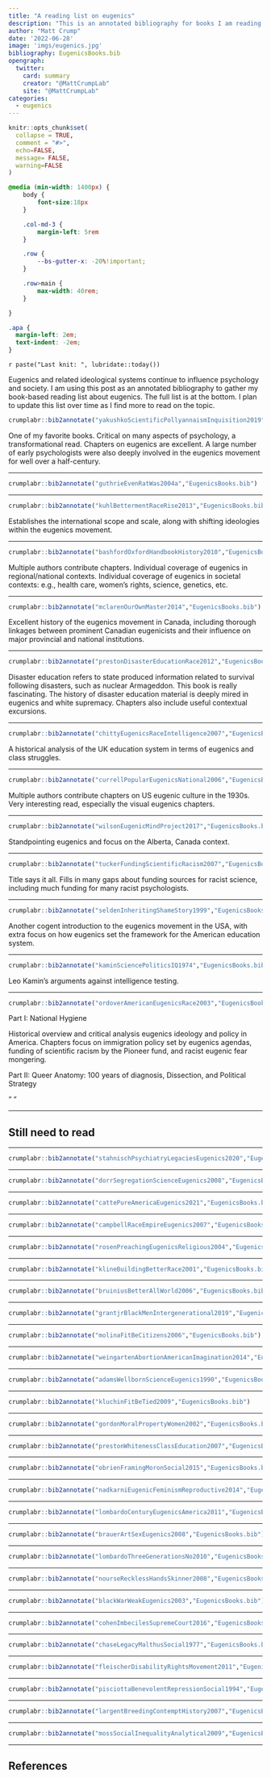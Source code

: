 ```yaml
---
title: "A reading list on eugenics"
description: "This is an annotated bibliography for books I am reading on eugenics and its connections to psychology and society."
author: "Matt Crump"
date: '2022-06-28'
image: 'imgs/eugenics.jpg'
bibliography: EugenicsBooks.bib
opengraph:
  twitter:
    card: summary
    creator: "@MattCrumpLab"
    site: "@MattCrumpLab"
categories:
  - eugenics
---
```


```r
knitr::opts_chunk$set(
  collapse = TRUE,
  comment = "#>",
  echo=FALSE,
  message= FALSE,
  warning=FALSE
)
```

```css
@media (min-width: 1400px) {
    body {
        font-size:18px
    }

    .col-md-3 {
        margin-left: 5rem
    }

    .row {
        --bs-gutter-x: -20%!important;
    }

    .row>main {
        max-width: 40rem;
    }

}

.apa {
  margin-left: 2em;
  text-indent: -2em;
}

```

`r paste("Last knit: ", lubridate::today())`

Eugenics and related ideological systems continue to influence psychology and society. I am using this post as an annotated bibliography to gather my book-based reading list about eugenics. The full list is at the bottom. I plan to update this list over time as I find more to read on the topic.

```r
crumplabr::bib2annotate("yakushkoScientificPollyannaismInquisition2019","EugenicsBooks.bib")
```

One of my favorite books. Critical on many aspects of psychology, a transformational read. Chapters on eugenics are excellent. A large number of early psychologists were also deeply involved in the eugenics movement for well over a half-century.

------------------------------------------------------------------------

```r
crumplabr::bib2annotate("guthrieEvenRatWas2004a","EugenicsBooks.bib")
```

------------------------------------------------------------------------

```r
crumplabr::bib2annotate("kuhlBettermentRaceRise2013","EugenicsBooks.bib")
```

Establishes the international scope and scale, along with shifting ideologies within the eugenics movement.

------------------------------------------------------------------------

```r
crumplabr::bib2annotate("bashfordOxfordHandbookHistory2010","EugenicsBooks.bib")
```

Multiple authors contribute chapters. Individual coverage of eugenics in regional/national contexts. Individual coverage of eugenics in societal contexts: e.g., health care, women's rights, science, genetics, etc.

------------------------------------------------------------------------

```r
crumplabr::bib2annotate("mclarenOurOwnMaster2014","EugenicsBooks.bib")
```

Excellent history of the eugenics movement in Canada, including thorough linkages between prominent Canadian eugenicists and their influence on major provincial and national institutions.

------------------------------------------------------------------------

```r
crumplabr::bib2annotate("prestonDisasterEducationRace2012","EugenicsBooks.bib")
```

Disaster education refers to state produced information related to survival following disasters, such as nuclear Armageddon. This book is really fascinating. The history of disaster education material is deeply mired in eugenics and white supremacy. Chapters also include useful contextual excursions.

------------------------------------------------------------------------

```r
crumplabr::bib2annotate("chittyEugenicsRaceIntelligence2007","EugenicsBooks.bib")
```

A historical analysis of the UK education system in terms of eugenics and class struggles.

------------------------------------------------------------------------

```r
crumplabr::bib2annotate("currellPopularEugenicsNational2006","EugenicsBooks.bib")
```

Multiple authors contribute chapters on US eugenic culture in the 1930s. Very interesting read, especially the visual eugenics chapters.

------------------------------------------------------------------------

```r
crumplabr::bib2annotate("wilsonEugenicMindProject2017","EugenicsBooks.bib")
```

Standpointing eugenics and focus on the Alberta, Canada context.

------------------------------------------------------------------------

```r
crumplabr::bib2annotate("tuckerFundingScientificRacism2007","EugenicsBooks.bib")
```

Title says it all. Fills in many gaps about funding sources for racist science, including much funding for many racist psychologists.

------------------------------------------------------------------------

```r
crumplabr::bib2annotate("seldenInheritingShameStory1999","EugenicsBooks.bib")
```

Another cogent introduction to the eugenics movement in the USA, with extra focus on how eugenics set the framework for the American education system.

------------------------------------------------------------------------

```r
crumplabr::bib2annotate("kaminSciencePoliticsIQ1974","EugenicsBooks.bib")
```

Leo Kamin's arguments against intelligence testing.

------------------------------------------------------------------------

```r
crumplabr::bib2annotate("ordoverAmericanEugenicsRace2003","EugenicsBooks.bib")
```

Part I: National Hygiene

Historical overview and critical analysis eugenics ideology and policy in America. Chapters focus on immigration policy set by eugenics agendas, funding of scientific racism by the Pioneer fund, and racist eugenic fear mongering.

Part II: Queer Anatomy: 100 years of diagnosis, Dissection, and Political Strategy

" "

------------------------------------------------------------------------

## Still need to read

------------------------------------------------------------------------

```r
crumplabr::bib2annotate("stahnischPsychiatryLegaciesEugenics2020","EugenicsBooks.bib")
```

------------------------------------------------------------------------

```r
crumplabr::bib2annotate("dorrSegregationScienceEugenics2008","EugenicsBooks.bib")
```

------------------------------------------------------------------------

```r
crumplabr::bib2annotate("cattePureAmericaEugenics2021","EugenicsBooks.bib")
```

------------------------------------------------------------------------

```r
crumplabr::bib2annotate("campbellRaceEmpireEugenics2007","EugenicsBooks.bib")
```

------------------------------------------------------------------------

```r
crumplabr::bib2annotate("rosenPreachingEugenicsReligious2004","EugenicsBooks.bib")
```

------------------------------------------------------------------------

```r
crumplabr::bib2annotate("klineBuildingBetterRace2001","EugenicsBooks.bib")
```

------------------------------------------------------------------------

```r
crumplabr::bib2annotate("bruiniusBetterAllWorld2006","EugenicsBooks.bib")
```

------------------------------------------------------------------------

```r
crumplabr::bib2annotate("grantjrBlackMenIntergenerational2019","EugenicsBooks.bib")
```

------------------------------------------------------------------------

```r
crumplabr::bib2annotate("molinaFitBeCitizens2006","EugenicsBooks.bib")
```

------------------------------------------------------------------------

```r
crumplabr::bib2annotate("weingartenAbortionAmericanImagination2014","EugenicsBooks.bib")
```

------------------------------------------------------------------------

```r
crumplabr::bib2annotate("adamsWellbornScienceEugenics1990","EugenicsBooks.bib")
```

------------------------------------------------------------------------

```r
crumplabr::bib2annotate("kluchinFitBeTied2009","EugenicsBooks.bib")
```

------------------------------------------------------------------------

```r
crumplabr::bib2annotate("gordonMoralPropertyWomen2002","EugenicsBooks.bib")
```

------------------------------------------------------------------------

```r
crumplabr::bib2annotate("prestonWhitenessClassEducation2007","EugenicsBooks.bib")
```

------------------------------------------------------------------------

```r
crumplabr::bib2annotate("obrienFramingMoronSocial2015","EugenicsBooks.bib")
```

------------------------------------------------------------------------

```r
crumplabr::bib2annotate("nadkarniEugenicFeminismReproductive2014","EugenicsBooks.bib")
```

------------------------------------------------------------------------

```r
crumplabr::bib2annotate("lombardoCenturyEugenicsAmerica2011","EugenicsBooks.bib")
```

------------------------------------------------------------------------

```r
crumplabr::bib2annotate("brauerArtSexEugenics2008","EugenicsBooks.bib")
```

------------------------------------------------------------------------

```r
crumplabr::bib2annotate("lombardoThreeGenerationsNo2010","EugenicsBooks.bib")
```

------------------------------------------------------------------------

```r
crumplabr::bib2annotate("nourseRecklessHandsSkinner2008","EugenicsBooks.bib")
```

------------------------------------------------------------------------

```r
crumplabr::bib2annotate("blackWarWeakEugenics2003","EugenicsBooks.bib")
```

------------------------------------------------------------------------

```r
crumplabr::bib2annotate("cohenImbecilesSupremeCourt2016","EugenicsBooks.bib")
```

------------------------------------------------------------------------

```r
crumplabr::bib2annotate("chaseLegacyMalthusSocial1977","EugenicsBooks.bib")
```

------------------------------------------------------------------------

```r
crumplabr::bib2annotate("fleischerDisabilityRightsMovement2011","EugenicsBooks.bib")
```

------------------------------------------------------------------------

```r
crumplabr::bib2annotate("pisciottaBenevolentRepressionSocial1994","EugenicsBooks.bib")
```

------------------------------------------------------------------------

```r
crumplabr::bib2annotate("largentBreedingContemptHistory2007","EugenicsBooks.bib")
```

------------------------------------------------------------------------

```r
crumplabr::bib2annotate("mossSocialInequalityAnalytical2009","EugenicsBooks.bib")
```

------------------------------------------------------------------------

## References
